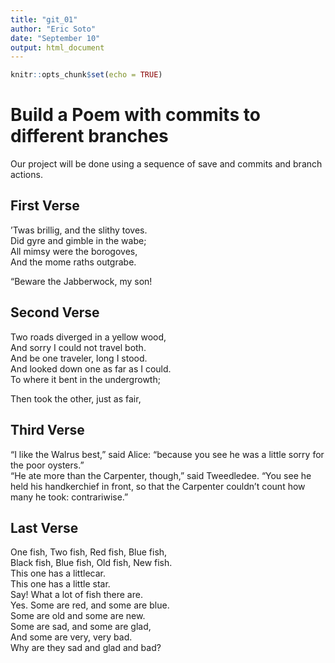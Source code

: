 ```yaml
---
title: "git_01"
author: "Eric Soto"
date: "September 10"
output: html_document
---
```


```r
knitr::opts_chunk$set(echo = TRUE)
```
# Build a Poem with commits to different branches
Our project will be done using a sequence of save and commits and branch actions.
<!-- Do not modify or change any text in "!--" bracketed areas such as this --- these are instructions to
you, if you change any of this the git program will notice it and compromise your git merging strategy !-->

## First Verse 
<!--Put the first five lines of a poem by Lewis Carrol in this section!-->
’Twas brillig, and the slithy toves.  
Did gyre and gimble in the wabe;  
All mimsy were the borogoves,  
And the mome raths outgrabe.  
  
“Beware the Jabberwock, my son!  
   
  
## Second Verse
<!--Put the first five lines of a poem by Robert Frost here!-->
Two roads diverged in a yellow wood,    
And sorry I could not travel both.   
And be one traveler, long I stood.   
And looked down one as far as I could.   
To where it bent in the undergrowth;   
   
Then took the other, just as fair,  

## Third Verse
<!--Put the first two verses of The Walrus and the Carpenter here!-->
"I like the Walrus best," said Alice: "because you see he was a little sorry for the poor oysters."   
"He ate more than the Carpenter, though," said Tweedledee. "You see he held his handkerchief in front, so that the Carpenter couldn't count how many he took: contrariwise."    
  
## Last Verse
<!--Put a short poem of your choice 8-20 lines,here!-->
One fish, Two fish, Red fish, Blue fish,   
Black fish, Blue fish, Old fish, New fish.   
This one has a littlecar.   
This one has a little star.  
Say! What a lot of fish there are.  
Yes. Some are red, and some are blue.  
Some are old and some are new.  
Some are sad, and some are glad,  
And some are very, very bad.  
Why are they sad and glad and bad?  
  